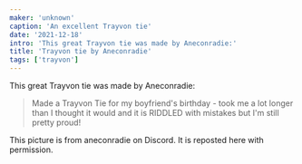 ```yaml
---
maker: 'unknown'
caption: 'An excellent Trayvon tie'
date: '2021-12-18'
intro: 'This great Trayvon tie was made by Aneconradie:'
title: 'Trayvon tie by Aneconradie'
tags: ['trayvon']
---
```


<!-- truncate -->

This great Trayvon tie was made by Aneconradie:

> Made a Trayvon Tie for my boyfriend's birthday - took me a lot longer than I thought it would and it is RIDDLED with mistakes but I'm still pretty proud!

<Note>

This picture is from aneconradie on Discord. It is reposted here with permission.

</Note>
